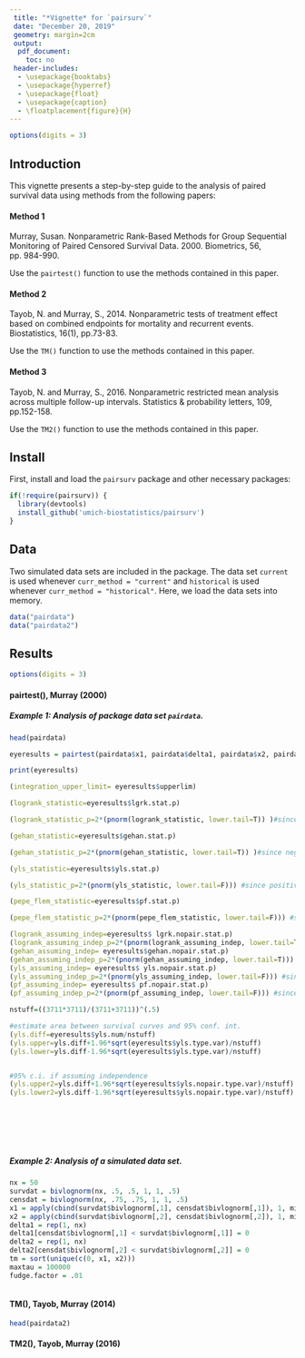 ```yaml
---
 title: "*Vignette* for `pairsurv`"
 date: "December 20, 2019"
 geometry: margin=2cm
 output: 
  pdf_document: 
    toc: no
 header-includes:
  - \usepackage{booktabs}
  - \usepackage{hyperref}
  - \usepackage{float}
  - \usepackage{caption}
  - \floatplacement{figure}{H}
---
```


```r
options(digits = 3)
```


## Introduction
 
This vignette presents a step-by-step guide to the analysis of paired survival data
using methods from the following papers:

#### Method 1

Murray, Susan. Nonparametric Rank-Based Methods for Group Sequential Monitoring of 
Paired Censored Survival Data. 2000. Biometrics, 56, pp. 984-990.

Use the `pairtest()` function to use the methods contained in this paper.

#### Method 2

Tayob, N. and Murray, S., 2014. Nonparametric tests of treatment 
effect based on combined endpoints for mortality and recurrent events. Biostatistics, 
16(1), pp.73-83.

Use the `TM()` function to use the methods contained in this paper. 

#### Method 3

Tayob, N. and Murray, S., 2016. Nonparametric restricted mean analysis across multiple 
follow-up intervals. Statistics & probability letters, 109, pp.152-158.

Use the `TM2()` function to use the methods contained in this paper.


## Install
 
First, install and load the `pairsurv` package and other necessary packages:

```r
if(!require(pairsurv)) {
  library(devtools)
  install_github('umich-biostatistics/pairsurv') 
}
```

## Data

Two simulated data sets are included in the package. The data set `current` is used whenever `curr_method = "current"` and `historical` is used whenever `curr_method = "historical"`. Here, we load the data sets into memory.

```r
data("pairdata")
data("pairdata2")
```

## Results

```r
options(digits = 3)
```


#### pairtest(), Murray (2000)

##### Example 1: Analysis of package data set `pairdata`.

```r
head(pairdata)

eyeresults = pairtest(pairdata$x1, pairdata$delta1, pairdata$x2, pairdata$delta2, 3711)

print(eyeresults)

(integration_upper_limit= eyeresults$upperlim)

(logrank_statistic=eyeresults$lgrk.stat.p)

(logrank_statistic_p=2*(pnorm(logrank_statistic, lower.tail=T)) )#since negative statistic

(gehan_statistic=eyeresults$gehan.stat.p)

(gehan_statistic_p=2*(pnorm(gehan_statistic, lower.tail=T)) )#since negative statistic

(yls_statistic=eyeresults$yls.stat.p)

(yls_statistic_p=2*(pnorm(yls_statistic, lower.tail=F))) #since positive statistic

(pepe_flem_statistic=eyeresults$pf.stat.p)

(pepe_flem_statistic_p=2*(pnorm(pepe_flem_statistic, lower.tail=F))) #since positive statistic

(logrank_assuming_indep=eyeresults$ lgrk.nopair.stat.p)
(logrank_assuming_indep_p=2*(pnorm(logrank_assuming_indep, lower.tail=T)) )#since negative statistic
(gehan_assuming_indep= eyeresults$gehan.nopair.stat.p)
(gehan_assuming_indep_p=2*(pnorm(gehan_assuming_indep, lower.tail=T))) #since negative statistic
(yls_assuming_indep= eyeresults$ yls.nopair.stat.p)
(yls_assuming_indep_p=2*(pnorm(yls_assuming_indep, lower.tail=F))) #since positive statistic
(pf_assuming_indep= eyeresults$ pf.nopair.stat.p)
(pf_assuming_indep_p=2*(pnorm(pf_assuming_indep, lower.tail=F))) #since positive statistic

nstuff=((3711*3711)/(3711+3711))^(.5)

#estimate area between survival curves and 95% conf. int.
(yls.diff=eyeresults$yls.num/nstuff)
(yls.upper=yls.diff+1.96*sqrt(eyeresults$yls.type.var)/nstuff)
(yls.lower=yls.diff-1.96*sqrt(eyeresults$yls.type.var)/nstuff)


#95% c.i. if assuming independence
(yls.upper2=yls.diff+1.96*sqrt(eyeresults$yls.nopair.type.var)/nstuff)
(yls.lower2=yls.diff-1.96*sqrt(eyeresults$yls.nopair.type.var)/nstuff)


```


```r

```

```r

```

```r

```

```r

```

```r

```

```r

```



##### Example 2: Analysis of a simulated data set.

```r
nx = 50
survdat = bivlognorm(nx, .5, .5, 1, 1, .5)
censdat = bivlognorm(nx, .75, .75, 1, 1, .5)
x1 = apply(cbind(survdat$bivlognorm[,1], censdat$bivlognorm[,1]), 1, min)
x2 = apply(cbind(survdat$bivlognorm[,2], censdat$bivlognorm[,2]), 1, min)
delta1 = rep(1, nx)
delta1[censdat$bivlognorm[,1] < survdat$bivlognorm[,1]] = 0
delta2 = rep(1, nx)
delta2[censdat$bivlognorm[,2] < survdat$bivlognorm[,2]] = 0
tm = sort(unique(c(0, x1, x2)))
maxtau = 100000
fudge.factor = .01
```


```r

```

#### TM(), Tayob, Murray (2014)

```r
head(pairdata2)
```


#### TM2(), Tayob, Murray (2016)

```r

```
